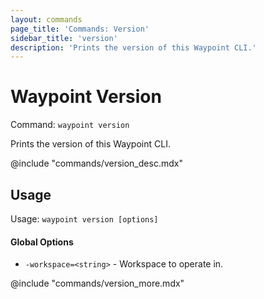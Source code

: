 ```yaml
---
layout: commands
page_title: 'Commands: Version'
sidebar_title: 'version'
description: 'Prints the version of this Waypoint CLI.'
---
```


# Waypoint Version

Command: `waypoint version`

Prints the version of this Waypoint CLI.

@include "commands/version_desc.mdx"

## Usage

Usage: `waypoint version [options]`

#### Global Options

- `-workspace=<string>` - Workspace to operate in.

@include "commands/version_more.mdx"

